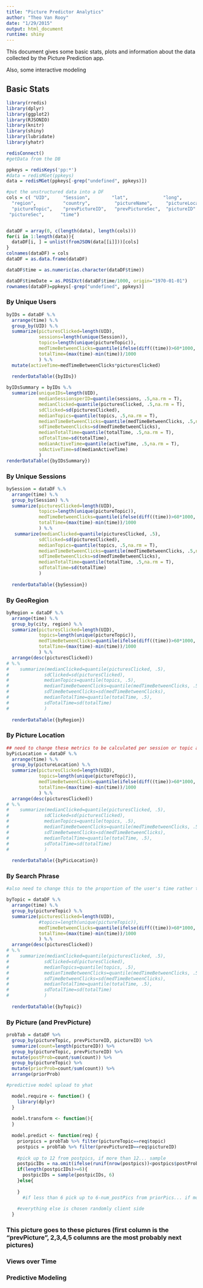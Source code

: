 ```yaml
---
title: "Picture Predictor Analytics"
author: "Theo Van Rooy"
date: "1/29/2015"
output: html_document
runtime: shiny
---
```


This document gives some basic stats, plots and information about the data collected by the Picture Prediction app.

Also, some interactive modeling

## Basic Stats

```r
library(rredis)
library(dplyr)
library(ggplot2)
library(RJSONIO)
library(knitr)
library(shiny)
library(lubridate)
library(yhatr)

redisConnect()
#getData from the DB

ppkeys = redisKeys('pp:*')
#data = redisMGet(ppkeys)
data = redisMGet(ppkeys[-grep("undefined", ppkeys)])

#put the unstructured data into a DF
cols = c( "UID",     "Session",        "lat",             "long",            "city",           
  "region",          "country",         "pictureName",     "pictureLocation",
  "pictureTopic",    "prevPictureID",   "prevPictureSec",  "pictureID"      ,
 "pictureSec",      "time")


dataDF = array(0, c(length(data), length(cols)))
for(i in 1:length(data)){
  dataDF[i, ] = unlist(fromJSON(data[[i]]))[cols] 
}
colnames(dataDF) = cols
dataDF = as.data.frame(dataDF)

dataDF$time = as.numeric(as.character(dataDF$time))

dataDF$timeDate = as.POSIXct(dataDF$time/1000, origin="1970-01-01")
rownames(dataDF)=ppkeys[-grep("undefined", ppkeys)]

```

### By Unique Users

```r
byIDs = dataDF %.%
  arrange(time) %.%
  group_by(UID) %.%
  summarize(picturesClicked=length(UID),
            sessions=length(unique(Session)),
            topics=length(unique(pictureTopic)),
            medTimeBetweenClicks=quantile(ifelse(diff((time))>60*1000, NA, diff((time))/1000),.5,na.rm = T),
            totalTime=(max(time)-min(time))/1000
            ) %.%
  mutate(activeTime=medTimeBetweenClicks*picturesClicked)
            
  renderDataTable({byIDs})

byIDsSummary = byIDs %.%
  summarize(uniqueIDs=length(UID),
            medianSessionsperID=quantile(sessions, .5,na.rm = T),
            medianClicked=quantile(picturesClicked, .5,na.rm = T),
            sdClicked=sd(picturesClicked),
            medianTopics=quantile(topics, .5,na.rm = T),
            medianTimeBetweenClicks=quantile(medTimeBetweenClicks, .5,na.rm = T),
            sdTimeBetweenClicks=sd(medTimeBetweenClicks),
            medianTotalTime=quantile(totalTime, .5,na.rm = T),
            sdTotalTime=sd(totalTime),
            medianActiveTime=quantile(activeTime, .5,na.rm = T),
            sdActiveTime=sd(medianActiveTime)
            )
renderDataTable({byIDsSummary})
```

### By Unique Sessions

```r

bySession = dataDF %.%
  arrange(time) %.%
  group_by(Session) %.%
  summarize(picturesClicked=length(UID),
            topics=length(unique(pictureTopic)),
            medTimeBetweenClicks=quantile(ifelse(diff((time))>60*1000, NA, diff((time))/1000),.5,na.rm = T),
            totalTime=(max(time)-min(time))/1000
            ) %.%
   summarize(medianClicked=quantile(picturesClicked, .5),
            sdClicked=sd(picturesClicked),
            medianTopics=quantile(topics, .5,na.rm = T),
            medianTimeBetweenClicks=quantile(medTimeBetweenClicks, .5,na.rm = T),
            sdTimeBetweenClicks=sd(medTimeBetweenClicks),
            medianTotalTime=quantile(totalTime, .5,na.rm = T),
            sdTotalTime=sd(totalTime)
            )
            
  renderDataTable({bySession})


```

### By GeoRegion

```r

byRegion = dataDF %.%
  arrange(time) %.%
  group_by(city, region) %.%
  summarize(picturesClicked=length(UID),
            topics=length(unique(pictureTopic)),
            medTimeBetweenClicks=quantile(ifelse(diff((time))>60*1000, NA, diff((time))/1000),.5,na.rm = T),
            totalTime=(max(time)-min(time))/1000
            ) %.%
  arrange(desc(picturesClicked))
# %.%
#    summarize(medianClicked=quantile(picturesClicked, .5),
#             sdClicked=sd(picturesClicked),
#             medianTopics=quantile(topics, .5),
#             medianTimeBetweenClicks=quantile(medTimeBetweenClicks, .5),
#             sdTimeBetweenClicks=sd(medTimeBetweenClicks),
#             medianTotalTime=quantile(totalTime, .5),
#             sdTotalTime=sd(totalTime)
#             )
            
  renderDataTable({byRegion})


```
### By Picture Location

```r

## need to change these metrics to be calculated per session or topic and given as a proportion
byPicLocation = dataDF %.%
  arrange(time) %.%
  group_by(pictureLocation) %.%
  summarize(picturesClicked=length(UID),
            topics=length(unique(pictureTopic)),
            medTimeBetweenClicks=quantile(ifelse(diff((time))>60*1000, NA, diff((time))/1000),.5,na.rm = T),
            totalTime=(max(time)-min(time))/1000
            ) %.%
  arrange(desc(picturesClicked))
# %.%
#    summarize(medianClicked=quantile(picturesClicked, .5),
#             sdClicked=sd(picturesClicked),
#             medianTopics=quantile(topics, .5),
#             medianTimeBetweenClicks=quantile(medTimeBetweenClicks, .5),
#             sdTimeBetweenClicks=sd(medTimeBetweenClicks),
#             medianTotalTime=quantile(totalTime, .5),
#             sdTotalTime=sd(totalTime)
#             )
            
  renderDataTable({byPicLocation})


```


### By Search Phrase
```r
#also need to change this to the proportion of the user's time rather than a straight up calculation

byTopic = dataDF %.%
  arrange(time) %.%
  group_by(pictureTopic) %.%
  summarize(picturesClicked=length(UID),
            #topics=length(unique(pictureTopic)),
            medTimeBetweenClicks=quantile(ifelse(diff((time))>60*1000, NA, diff((time))/1000),.5,na.rm = T),
            totalTime=(max(time)-min(time))/1000
            ) %.%
  arrange(desc(picturesClicked))
# %.%
#    summarize(medianClicked=quantile(picturesClicked, .5),
#             sdClicked=sd(picturesClicked),
#             medianTopics=quantile(topics, .5),
#             medianTimeBetweenClicks=quantile(medTimeBetweenClicks, .5),
#             sdTimeBetweenClicks=sd(medTimeBetweenClicks),
#             medianTotalTime=quantile(totalTime, .5),
#             sdTotalTime=sd(totalTime)
#             )
            
  renderDataTable({byTopic})


```

### By Picture (and PrevPicture)

```r
probTab = dataDF %>%
  group_by(pictureTopic, prevPictureID, pictureID) %>%
  summarize(count=length(pictureID)) %>%
  group_by(pictureTopic, prevPictureID) %>%
  mutate(postProb=count/sum(count)) %>%
  group_by(pictureTopic) %>%
  mutate(priorProb=count/sum(count)) %>%
  arrange(priorProb)

#predictive model upload to yhat

  model.require <- function() {
    library(dplyr)
  }
  
  model.transform <- function(){
  }
  
  model.predict <- function(req) {
    priorpics = probTab %>% filter(pictureTopic==req$topic)
    postpics = probTab %>% filter(prevPictureID==req$pictureID)
    
    #pick up to 12 from postpics, if more than 12... sample
    postpicIDs = na.omit(ifelse(runif(nrow(postpics))<postpics$postProb, postpics$pictureID,NA))
    if(length(postpicIDs)>=6){
      postpicIDs = sample(postpicIDs, 6)
    }else{
      
    }
      #if less than 6 pick up to 6-num_postPics from priorPics... if more than slots available...sample
    
    #everything else is chosen randomly client side
  }

```

### This picture goes to these pictures (first column is the "prevPicture", 2,3,4,5 columns are the most probably next pictures)

### Views over Time

### Predictive Modeling